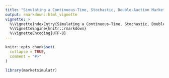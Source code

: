 ```yaml
---
title: "Simulating a Continuous-Time, Stochastic, Double-Auction Market"
output: rmarkdown::html_vignette
vignette: >
  %\VignetteIndexEntry{Simulating a Continuous-Time, Stochastic, Double-Auction Market}
  %\VignetteEngine{knitr::rmarkdown}
  %\VignetteEncoding{UTF-8}
---
```


```r
knitr::opts_chunk$set(
  collapse = TRUE,
  comment = "#>"
)
```

```r
library(marketsimulatr)
```

